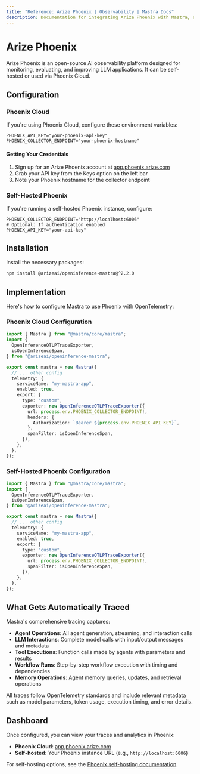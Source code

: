 ```yaml
---
title: "Reference: Arize Phoenix | Observability | Mastra Docs"
description: Documentation for integrating Arize Phoenix with Mastra, an open-source AI observability platform for monitoring and evaluating LLM applications.
---
```


# Arize Phoenix

Arize Phoenix is an open-source AI observability platform designed for monitoring, evaluating, and improving LLM applications. It can be self-hosted or used via Phoenix Cloud.

## Configuration

### Phoenix Cloud

If you're using Phoenix Cloud, configure these environment variables:

```env
PHOENIX_API_KEY="your-phoenix-api-key"
PHOENIX_COLLECTOR_ENDPOINT="your-phoenix-hostname"
```

#### Getting Your Credentials

1. Sign up for an Arize Phoenix account at [app.phoenix.arize.com](https://app.phoenix.arize.com/login)
2. Grab your API key from the Keys option on the left bar
3. Note your Phoenix hostname for the collector endpoint

### Self-Hosted Phoenix

If you're running a self-hosted Phoenix instance, configure:

```env
PHOENIX_COLLECTOR_ENDPOINT="http://localhost:6006"
# Optional: If authentication enabled
PHOENIX_API_KEY="your-api-key"
```

## Installation

Install the necessary packages:

```bash
npm install @arizeai/openinference-mastra@^2.2.0
```

## Implementation

Here's how to configure Mastra to use Phoenix with OpenTelemetry:

### Phoenix Cloud Configuration

```typescript
import { Mastra } from "@mastra/core/mastra";
import {
  OpenInferenceOTLPTraceExporter,
  isOpenInferenceSpan,
} from "@arizeai/openinference-mastra";

export const mastra = new Mastra({
  // ... other config
  telemetry: {
    serviceName: "my-mastra-app",
    enabled: true,
    export: {
      type: "custom",
      exporter: new OpenInferenceOTLPTraceExporter({
        url: process.env.PHOENIX_COLLECTOR_ENDPOINT!,
        headers: {
          Authorization: `Bearer ${process.env.PHOENIX_API_KEY}`,
        },
        spanFilter: isOpenInferenceSpan,
      }),
    },
  },
});
```

### Self-Hosted Phoenix Configuration

```typescript
import { Mastra } from "@mastra/core/mastra";
import {
  OpenInferenceOTLPTraceExporter,
  isOpenInferenceSpan,
} from "@arizeai/openinference-mastra";

export const mastra = new Mastra({
  // ... other config
  telemetry: {
    serviceName: "my-mastra-app",
    enabled: true,
    export: {
      type: "custom",
      exporter: new OpenInferenceOTLPTraceExporter({
        url: process.env.PHOENIX_COLLECTOR_ENDPOINT!,
        spanFilter: isOpenInferenceSpan,
      }),
    },
  },
});
```

## What Gets Automatically Traced

Mastra's comprehensive tracing captures:

- **Agent Operations**: All agent generation, streaming, and interaction calls
- **LLM Interactions**: Complete model calls with input/output messages and metadata
- **Tool Executions**: Function calls made by agents with parameters and results
- **Workflow Runs**: Step-by-step workflow execution with timing and dependencies
- **Memory Operations**: Agent memory queries, updates, and retrieval operations

All traces follow OpenTelemetry standards and include relevant metadata such as model parameters, token usage, execution timing, and error details.

## Dashboard

Once configured, you can view your traces and analytics in Phoenix:

- **Phoenix Cloud**: [app.phoenix.arize.com](https://app.phoenix.arize.com)
- **Self-hosted**: Your Phoenix instance URL (e.g., `http://localhost:6006`)

For self-hosting options, see the [Phoenix self-hosting documentation](https://arize.com/docs/phoenix/self-hosting).
